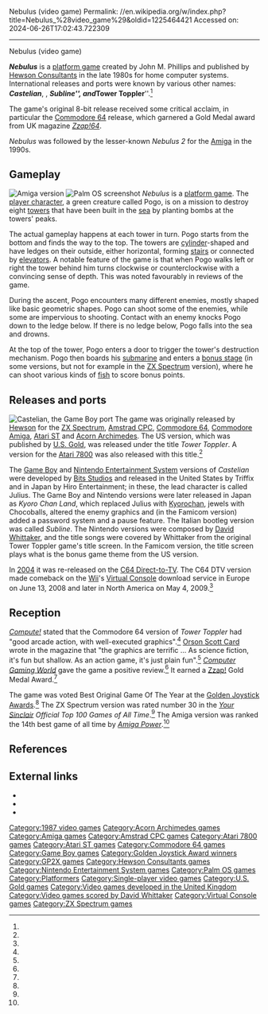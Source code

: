 Nebulus (video game)
Permalink: //en.wikipedia.org/w/index.php?title=Nebulus_%28video_game%29&oldid=1225464421
Accessed on: 2024-06-26T17:02:43.722309



------
Nebulus (video game)
{{Short description|1987 video game}}
{{infobox video game
| title     = Nebulus
| image     = nebulusinlay.jpg
| caption   = Cover artwork by Steve Weston<ref name='gamesmachineastarothcensored'>{{cite magazine |title=Censored!|magazine=The Games Machine|issue=20|publisher=Newsfield|date=July 1989|pages=54–56|url=https://spectrumcomputing.co.uk/page.php?issue_id=1808&page=55|access-date=20 September 2023}}</ref>
| developer = [[Hewson Consultants]]  
| publisher = [[Hewson Consultants]]<br />[[U.S. Gold]]<br />Triffix Entertainment
| designer  = John M. Phillips
| composer  = John M. Phillips<br />[[David Whittaker (video game composer)|David Whittaker]] <small>(Game Boy/NES)</small>
| engine    =
| released  = 1987<br />'''Virtual Console'''{{vgrelease|EU|June 13, 2008|NA|May 4, 2009}}<br />'''Game Boy'''{{vgrelease|NA|May 1991|JP|October 30, 1992}}
| genre     = [[Platform game|Platform]]
| modes     = [[Single-player]]
| platforms = [[Amiga]], [[Atari ST]], [[ZX Spectrum]], [[Amstrad CPC]], [[Commodore 64]], [[Game Boy]], [[NES]], [[Atari 7800]], [[Acorn Archimedes]], [[Wii]] [[Virtual Console]], [[MS-DOS]]
}}

'''''Nebulus''''' is a [[platform game]] created by John M. Phillips and published by [[Hewson Consultants]] in the late 1980s for home computer systems. International releases and ports were known by various other names: '''''Castelian''''', {{nihongo|'''''Kyorochan Land'''''|キョロちゃんランド|Kyorochan Rando}}, '''''Subline''''', and '''''Tower Toppler'''''.<ref name="Auto0C-1"/>

The game's original 8-bit release received some critical acclaim, in particular the [[Commodore 64]] release, which garnered a Gold Medal award from UK magazine ''[[Zzap!64]]''.

''Nebulus'' was followed by the lesser-known ''Nebulus 2'' for the [[Amiga]] in the 1990s.

== Gameplay ==
[[File:Nebulus Screenshot.png|thumb|left|Amiga version]]
[[File:Palm nebulus.gif|thumb|left|Palm OS screenshot]]
''Nebulus'' is a [[platform game]]. The [[player character]], a green creature called Pogo, is on a mission to destroy eight [[tower]]s that have been built in the [[sea]] by planting bombs at the towers' peaks.

The actual gameplay happens at each tower in turn. Pogo starts from the bottom and finds the way to the top. The towers are [[cylinder (geometry)|cylinder]]-shaped and have ledges on their outside, either horizontal, forming [[stairs]] or connected by [[elevator]]s. A notable feature of the game is that when Pogo walks left or right the tower behind him turns clockwise or counterclockwise with a convincing sense of depth. This was noted favourably in reviews of the game.

During the ascent, Pogo encounters many different enemies, mostly shaped like basic geometric shapes. Pogo can shoot some of the enemies, while some are impervious to shooting. Contact with an enemy knocks Pogo down to the ledge below. If there is no ledge below, Pogo falls into the sea and drowns.

At the top of the tower, Pogo enters a door to trigger the tower's destruction mechanism. Pogo then boards his [[submarine]] and enters a [[bonus stage]] (in some versions, but not for example in the [[ZX Spectrum]] version), where he can shoot various kinds of [[fish]] to score bonus points.

== Releases and ports ==
[[File:Castelian.jpg|thumb|left|''Castelian'', the Game Boy port]]
The game was originally released by [[Hewson Consultants|Hewson]] for the [[ZX Spectrum]], [[Amstrad CPC]], [[Commodore 64]], [[Amiga|Commodore Amiga]], [[Atari ST]] and [[Acorn Archimedes]]. The US version, which was published by [[U.S. Gold]], was released under the title ''Tower Toppler''. A version for the [[Atari 7800]] was also released with this title.<ref name="Auto0C-2"/>

The [[Game Boy]] and [[Nintendo Entertainment System]] versions of ''Castelian'' were developed by [[Bits Studios]] and released in the United States by Triffix and in Japan by Hiro Entertainment; in these, the lead character is called Julius. The Game Boy and Nintendo versions were later released in Japan as ''Kyoro Chan Land'', which replaced Julius with [[Kyorochan]], jewels with Chocoballs, altered the enemy graphics and (in the Famicom version) added a password system and a pause feature. The Italian bootleg version was called ''Subline''. The Nintendo versions were composed by [[David Whittaker (video game composer)|David Whittaker]], and the title songs were covered by Whittaker from the original Tower Toppler game's title screen. In the Famicom version, the title screen plays what is the bonus game theme from the US version.

In [[2004 in video gaming|2004]] it was re-released on the [[C64 Direct-to-TV]]. The C64 DTV version made comeback on the [[Wii]]'s [[Virtual Console]] download service in Europe on June 13, 2008 and later in North America on May 4, 2009.<ref name="Auto0C-3"/>

==Reception==
{{Video game reviews
| Z64=97%<ref>Zzap!64 review, [[Newsfield Publications]], issue 32, page 156</ref>
| award1Pub = ''Crash''
| award1 = Crash Smash
| award2Pub = ''Your Sinclair''
| award2 = Megagame
| award3Pub = ''Amstrad Action''
| award3 = Mastergame<ref>Game review, Amstrad Action magazine, [[Future Publishing]], issue 33, June 1988</ref>
}}
''[[Compute!]]'' stated that the Commodore 64 version of ''Tower Toppler'' had "good arcade action, with well-executed graphics".<ref name="randall198901"/> [[Orson Scott Card]] wrote in the magazine that "the graphics are terrific ... As science fiction, it's fun but shallow. As an action game, it's just plain fun".<ref name="card198906"/> ''[[Computer Gaming World]]'' gave the game a positive review.<ref name="CGW"/> It earned a [[Zzap!64|Zzap!]] Gold Medal Award.<ref name="Auto0C-6"/>

The game was voted Best Original Game Of The Year at the [[Golden Joystick Awards]].<ref name="Auto0C-7"/> The ZX Spectrum version was rated number 30 in the ''[[Your Sinclair]] Official Top 100 Games of All Time''.<ref name="Auto0C-8"/> The Amiga version was ranked the 14th best game of all time by ''[[Amiga Power]]''.<ref name="Auto0C-9"/>

== References ==

{{reflist|refs=
<ref name="Auto0C-1">[http://www.mobygames.com/game/tower-toppler Game entry] at Mobygames.com</ref>
<ref name="Auto0C-2">{{Cite web |url=http://atariage.com/software_page.html?SoftwareLabelID=713 |title=Archived copy |access-date=2014-01-29 |archive-date=2014-02-20 |archive-url=https://web.archive.org/web/20140220092307/http://atariage.com/software_page.html?SoftwareLabelID=713 |url-status=dead }}</ref>
<ref name="Auto0C-3">{{cite news|title=Do the Math - Animal Apps, Toppling Towers and Hungry Penguins|url=https://www.nintendo.com/whatsnew/detail/0jeXIXEEkBmJdt2UY3qoH8NInVpxif_i|publisher=Nintendo of America|date=2009-05-04|accessdate=2009-05-05}}</ref>
<ref name="randall198901">{{cite news | url=https://archive.org/stream/1989-01-compute-magazine/Compute_Issue_104_1989_Jan#page/n69/mode/2up | title=Epyx's Epic Lineup | work=Compute! | date=January 1989 | accessdate=10 November 2013 | author=Randall, Neil | pages=68}}</ref>
<ref name="card198906">{{cite news | url=https://archive.org/stream/1989-06-compute-magazine/Compute_Issue_109_1989_Jun#page/n29/mode/2up | title=Light-years and Lasers / Science Fiction Inside Your Computer | work=Compute! | date=June 1989 | accessdate=11 November 2013 | author=Card, Orson Scott | pages=29}}</ref>
<ref name = "CGW">{{citation |issue=57 | date = March 1989 | last = Ardai | first = Charles | magazine = [[Computer Gaming World]] | title = Tower Toppler  | page = 20}}</ref>
<ref name="Auto0C-6">{{cite journal |date=December 1987 |title=Zzap! Test: Nebulus |journal=Zzap!64 |issue=32 |pages=156–157 |publisher=Newsfield |url=https://archive.org/stream/zzap64-magazine-032/ZZap_64_Issue_032_1987_Dec#page/n156/mode/2up |accessdate=2016-07-22}}</ref>
<ref name="Auto0C-7">{{cite web|url=http://www.worldofspectrum.org/showmag.cgi?mag=C+VG/Issue079/Pages/CVG07900039.jpg |title=Archive - Magazine viewer |publisher=World of Spectrum |date= |accessdate=2012-10-29}}</ref>
<ref name="Auto0C-8">{{cite journal|title=Readers' Top 100 Games of All Time|journal=Your Sinclair|date=September 1993}}</ref>
<ref name="Auto0C-9">Amiga Power magazine issue 0, [[Future Publishing]], May 1991</ref>
}}

== External links ==
* {{WoS game|id=0003377|name=Nebulus}}
* {{lemon64 game|id=1771|name=Nebulus}}
* {{AtariAge software|id=713|name=Tower Toppler}}

[[Category:1987 video games]]
[[Category:Acorn Archimedes games]]
[[Category:Amiga games]]
[[Category:Amstrad CPC games]]
[[Category:Atari 7800 games]]
[[Category:Atari ST games]]
[[Category:Commodore 64 games]]
[[Category:Game Boy games]]
[[Category:Golden Joystick Award winners]]
[[Category:GP2X games]]
[[Category:Hewson Consultants games]]
[[Category:Nintendo Entertainment System games]]
[[Category:Palm OS games]]
[[Category:Platformers]]
[[Category:Single-player video games]]
[[Category:U.S. Gold games]]
[[Category:Video games developed in the United Kingdom]]
[[Category:Video games scored by David Whittaker]]
[[Category:Virtual Console games]]
[[Category:ZX Spectrum games]]